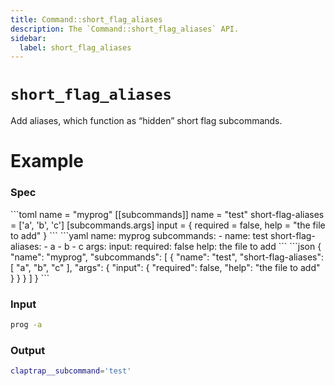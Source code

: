 ```yaml
---
title: Command::short_flag_aliases
description: The `Command::short_flag_aliases` API.
sidebar:
  label: short_flag_aliases
---
```



# `short_flag_aliases` <LinkButton href="https://docs.rs/clap/latest/clap/struct.Command.html#method.short_flag_aliases" icon="open-book" variant="minimal"></LinkButton>

<Badge text="since 0.1.0" size="small" />

Add aliases, which function as “hidden” short flag subcommands.

# Example

### Spec

<Tabs syncKey="format">
  <TabItem label="TOML">
```toml
name = "myprog"
[[subcommands]]
name = "test"
short-flag-aliases = ['a', 'b', 'c']
[subcommands.args]
input = { required = false, help = "the file to add" }
```
  </TabItem>
  <TabItem label="YAML">
```yaml
name: myprog
subcommands:
- name: test
  short-flag-aliases:
  - a
  - b
  - c
  args:
    input:
      required: false
      help: the file to add
```
  </TabItem>
  <TabItem label="JSON">
```json
{
  "name": "myprog",
  "subcommands": [
    {
      "name": "test",
      "short-flag-aliases": [
        "a",
        "b",
        "c"
      ],
      "args": {
        "input": {
          "required": false,
          "help": "the file to add"
        }
      }
    }
  ]
}
```
  </TabItem>
</Tabs>

### Input

```bash
prog -a
```

### Output

```bash
claptrap__subcommand='test'
```
